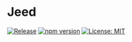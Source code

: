 # Jeed

[![Release](https://jitpack.io/v/cs125-illinois/jeed.svg)](https://jitpack.io/#cs125-illinois/jeed)
[![npm version](https://badge.fury.io/js/%40cs125%2Freact-jeed.svg)](https://badge.fury.io/js/%40cs125%2Freact-jeed)
[![License: MIT](https://img.shields.io/badge/License-MIT-yellow.svg)](https://opensource.org/licenses/MIT)
